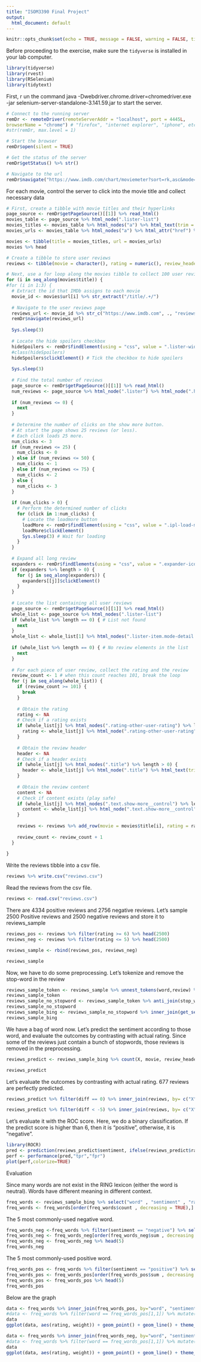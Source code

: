 ```yaml
---
title: "ISOM3390 Final Project"
output:
  html_document: default
---
```


```r
knitr::opts_chunk$set(echo = TRUE, message = FALSE, warning = FALSE, tidy = TRUE)
```

Before proceeding to the exercise, make sure the `tidyverse` is installed in your lab computer.

```r
library(tidyverse)
library(rvest)
library(RSelenium)
library(tidytext)
```

First, r un the command
java -Dwebdriver.chrome.driver=chromedriver.exe -jar selenium-server-standalone-3.141.59.jar
to start the server.

```r
# Connect to the running server
remDr <- remoteDriver(remoteServerAddr = "localhost", port = 4445L,
browserName = "chrome") # "firefox", "internet explorer", "iphone", etc.
#str(remDr, max.level = 1)

# Start the browser
remDr$open(silent = TRUE)

# Get the status of the server
remDr$getStatus() %>% str()

# Navigate to the url
remDr$navigate("https://www.imdb.com/chart/moviemeter?sort=rk,asc&mode=simple&page=1")
```

For each movie, control the server to click into the movie title and collect necessary data

```r
# First, create a tibble with movie titles and their hyperlinks
page_source <- remDr$getPageSource()[[1]] %>% read_html()
movies_table <- page_source %>% html_node(".lister-list")
movies_titles <- movies_table %>% html_nodes("a") %>% html_text(trim = TRUE) %>% .[seq(2, 200, 2)]
movies_urls <- movies_table %>% html_nodes("a") %>% html_attr("href") %>% .[seq(2, 200, 2)] %>% str_c("https://www.imdb.com", .)

movies <- tibble(title = movies_titles, url = movies_urls)
movies %>% head
```

```r
# Create a tibble to store user reviews
reviews <- tibble(movie = character(), rating = numeric(), review_header = character(), review = character())

# Next, use a for loop along the movies tibble to collect 100 user reviews for each movie
for (i in seq_along(movies$title)) {
#for (i in 1:3) { 
  # Extract the id that IMDb assigns to each movie
  movie_id <- movies$url[i] %>% str_extract("/title/.+/")
  
  # Navigate to the user reviews page
  reviews_url <- movie_id %>% str_c("https://www.imdb.com", ., "reviews?ref_=tt_urv")
  remDr$navigate(reviews_url)
  
  Sys.sleep(3)
  
  # Locate the hide spoilers checkbox
  hideSpoilers <- remDr$findElement(using = "css", value = ".lister-widget-sprite.lister-checkbox")
  #class(hideSpoilers)
  hideSpoilers$clickElement() # Tick the checkbox to hide spoilers
  
  Sys.sleep(3)
  
  # Find the total number of reviews
  page_source <- remDr$getPageSource()[[1]] %>% read_html()
  num_reviews <- page_source %>% html_node(".lister") %>% html_node(".header") %>% html_nodes("span") %>% .[1] %>% html_text(trim = TRUE) %>% str_extract(".+ ") %>% str_sub(end = -2) %>% gsub(",", "", .) %>% as.numeric()
  
  if (num_reviews <= 0) {
    next
  }
  
  # Determine the number of clicks on the show more button.
  # At start the page shows 25 reviews (or less).
  # Each click loads 25 more.
  num_clicks <- 3
  if (num_reviews <= 25) {
    num_clicks <- 0
  } else if (num_reviews <= 50) {
    num_clicks <- 1
  } else if (num_reviews <= 75) {
    num_clicks <- 2
  } else {
    num_clicks <- 3
  }
  
  if (num_clicks > 0) {
    # Perform the determined number of clicks
    for (click in 1:num_clicks) {
      # Locate the loadmore button
      loadMore <- remDr$findElement(using = "css", value = ".ipl-load-more__button")
      loadMore$clickElement()
      Sys.sleep(3) # Wait for loading
    }
  }
  
  # Expand all long review
  expanders <- remDr$findElements(using = "css", value = ".expander-icon-wrapper.show-more__control")
  if (expanders %>% length > 0) {
    for (j in seq_along(expanders)) {
      expanders[[j]]$clickElement()
    }
  }
  
  # Locate the list containing all user reviews
  page_source <- remDr$getPageSource()[[1]] %>% read_html()
  whole_list <- page_source %>% html_nodes(".lister-list")
  if (whole_list %>% length == 0) { # List not found
    next
  }
  whole_list <- whole_list[1] %>% html_nodes(".lister-item.mode-detail.imdb-user-review.collapsable")
  
  if (whole_list %>% length == 0) { # No review elements in the list
    next
  }
  
  # For each piece of user review, collect the rating and the review
  review_count <- 1 # when this count reaches 101, break the loop
  for (j in seq_along(whole_list)) {
    if (review_count >= 101) {
      break
    }
    
    # Obtain the rating
    rating <- NA
    # Check if a rating exists
    if (whole_list[j] %>% html_nodes(".rating-other-user-rating") %>% length > 0) {
      rating <- whole_list[j] %>% html_node(".rating-other-user-rating") %>% html_node("span") %>% html_text(trim = TRUE) %>% as.numeric()
    }
    
    # Obtain the review header
    header <- NA
    # Check if a header exists
    if (whole_list[j] %>% html_nodes(".title") %>% length > 0) {
      header <- whole_list[j] %>% html_node(".title") %>% html_text(trim = TRUE)
    }
    
    # Obtain the review content
    content <- NA
    # Check if content exists (play safe)
    if (whole_list[j] %>% html_nodes(".text.show-more__control") %>% length > 0) {
      content <- whole_list[j] %>% html_node(".text.show-more__control") %>% html_text(trim = TRUE)
    }
    
    reviews <- reviews %>% add_row(movie = movies$title[i], rating = rating, review_header = header, review = content)
    
    review_count <- review_count + 1
  }
  
}

```

Write the reviews tibble into a csv file.

```r
reviews %>% write.csv("reviews.csv")
```

Read the reviews from the csv file.

```r
reviews <- read.csv("reviews.csv")
```


There are 4334 positive reviews and 2756 negative reviews. Let's sample 2500 Positive reviews and 2500 negative reviews and store it to reviews_sample

```r
reviews_pos <- reviews %>% filter(rating >= 6) %>% head(2500)
reviews_neg <- reviews %>% filter(rating <= 5) %>% head(2500)

reviews_sample <- rbind(reviews_pos, reviews_neg)

reviews_sample
```



Now, we have to do some preprocessing. Let's tokenize and remove the stop-word in the review

```r
reviews_sample_token <- reviews_sample %>% unnest_tokens(word,review) %>% filter(!str_detect(word, "^[0-9]*$"))
reviews_sample_token
reviews_sample_no_stopword <- reviews_sample_token %>% anti_join(stop_words, by= "word")
reviews_sample_no_stopword
reviews_sample_bing <- reviews_sample_no_stopword %>% inner_join(get_sentiments("bing"), by= "word")
reviews_sample_bing
```

We have a bag of word now. Let's predict the sentiment according to those word, and evaluate the outcomes by contrasting with actual rating.
Since some of the reviews just contain a bunch of stopwords, those reviews is removed in the preprocessing.

```r
reviews_predict <- reviews_sample_bing %>% count(X, movie, review_header, rating, sentiment) %>% pivot_wider(names_from = sentiment, values_from = n, values_fill = 0) %>% mutate(sentiment = round(positive * 10 / (positive + negative)) , diff = sentiment - rating  )

reviews_predict
```

Let's evaluate the outcomes by contrasting with actual rating.
677 reviews are perfectly predicted.

```r
reviews_predict %>% filter(diff == 0) %>% inner_join(reviews, by= c("X", "movie",  "review_header", "rating") ) %>% select("X","review", "rating", "negative", "positive", "sentiment", "diff"  ) 
```


```r
reviews_predict %>% filter(diff < -5) %>% inner_join(reviews, by= c("X", "movie",  "review_header", "rating") ) %>% select("X","review", "rating", "negative", "positive", "sentiment", "diff"  ) 
```

Let's evaluate it with the ROC score. Here, we do a binary classification. If the predict score is higher than 6, then it is "positive", otherwise, it is "negative". 

```r
library(ROCR)
pred <- prediction(reviews_predict$sentiment, ifelse(reviews_predict$rating>5,1,0))
perf <- performance(pred,"tpr","fpr")
plot(perf,colorize=TRUE)

```

Evaluation

Since many words are not exist in the RING lexicon (either the word is neutral).
Words have different meaning in different context. 


```r
freq_words <- reviews_sample_bing %>% select("word" , "sentiment" , "rating") %>% group_by(word , sentiment, rating) %>% summarise("count" = n())
freq_words <- freq_words[order(freq_words$count , decreasing = TRUE),]
```

The 5 most commonly-used negative word.

```r
freq_words_neg <-freq_words %>% filter(sentiment == "negative") %>% select("word" , "sentiment" , "count") %>% summarise("sum" = sum(count))
freq_words_neg <- freq_words_neg[order(freq_words_neg$sum , decreasing = TRUE),]
freq_words_neg <- freq_words_neg %>% head(5)
freq_words_neg
```

The 5 most commonly-used positive word.

```r
freq_words_pos <- freq_words %>% filter(sentiment == "positive") %>% select("word" , "sentiment" , "count") %>% summarise("sum" = sum(count))
freq_words_pos <- freq_words_pos[order(freq_words_pos$sum , decreasing = TRUE),]
freq_words_pos <- freq_words_pos %>% head(5)
freq_words_pos
```
Below are the graph

```r

data <- freq_words %>% inner_join(freq_words_pos, by="word", "sentiment") %>% mutate(weight = count / sum)
#data <- freq_words %>% filter(word == freq_words_pos[1,1]) %>% mutate(weight = count / freq_words_pos[[1,3]])
data
ggplot(data, aes(rating, weight)) + geom_point() + geom_line() + theme_bw() + facet_wrap(~ word, ncol = 3, scales = "free_x")
```



```r
data <- freq_words %>% inner_join(freq_words_neg, by="word", "sentiment") %>% mutate(weight = count / sum)
#data <- freq_words %>% filter(word == freq_words_pos[1,1]) %>% mutate(weight = count / freq_words_pos[[1,3]])
data
ggplot(data, aes(rating, weight)) + geom_point() + geom_line() + theme_bw() + facet_wrap(~ word, ncol = 3, scales = "free_x")
```


